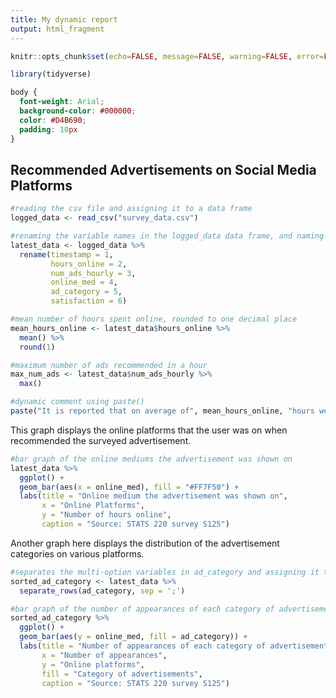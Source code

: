```yaml
---
title: My dynamic report
output: html_fragment
---
```


```r
knitr::opts_chunk$set(echo=FALSE, message=FALSE, warning=FALSE, error=FALSE)

library(tidyverse)
```

```css
body {
  font-weight: Arial;
  background-color: #000000;
  color: #D4B690;
  padding: 10px
}

```

## Recommended Advertisements on Social Media Platforms  

```r

#reading the csv file and assigning it to a data frame
logged_data <- read_csv("survey_data.csv")

#renaming the variable names in the logged_data data frame, and naming the new data frame latest_data
latest_data <- logged_data %>%
  rename(timestamp = 1,
         hours_online = 2,
         num_ads_hourly = 3,
         online_med = 4,
         ad_category = 5,
         satisfaction = 6)

#mean number of hours spent online, rounded to one decimal place
mean_hours_online <- latest_data$hours_online %>% 
  mean() %>% 
  round(1)

#maximum number of ads recommended in a hour
max_num_ads <- latest_data$num_ads_hourly %>% 
  max()

#dynamic comment using paste()
paste("It is reported that on average of", mean_hours_online, "hours were spent online daily, with up to", max_num_ads, "advertisements recommended per hour of online activity.")
```

This graph displays the online platforms that the user was on when recommended the surveyed advertisement.

```r
#bar graph of the online mediums the advertisement was shown on
latest_data %>%
  ggplot() +
  geom_bar(aes(x = online_med), fill = "#FF7F50") +
  labs(title = "Online medium the advertisement was shown on",
       x = "Online Platforms",
       y = "Number of hours online",
       caption = "Source: STATS 220 survey S125")
```

Another graph here displays the distribution of the advertisement categories on various platforms.

```r
#separates the multi-option variables in ad_category and assigning it to a new dataframe (sorted_ad_category)
sorted_ad_category <- latest_data %>%
  separate_rows(ad_category, sep = ';')

#bar graph of the number of appearances of each category of advertisements on various online platforms
sorted_ad_category %>%
  ggplot() +
  geom_bar(aes(y = online_med, fill = ad_category)) +
  labs(title = "Number of appearances of each category of advertisements on various online platforms",
       x = "Number of appearances",
       y = "Online platforms",
       fill = "Category of advertisements",
       caption = "Source: STATS 220 survey S125")
```


